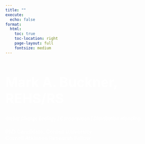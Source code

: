 ```yaml
---
title: ""
execute:
  echo: false
format: 
  html:
    toc: true
    toc-location: right
    page-layout: full
    fontsize: medium
---
```


```{=html}
<style>
  body {
  background-image: url(main_photo_crop.jpg);
  background-size: cover; 
  background-repeat: no-repeat;
}
  
</style>

```

```{=html}
<div class="box1">
<h1 style="font-size: 3em; color: #ffffff;"> Mark A. Buckner, REHS/RS</h1>

<h5 style="font-size: 1em; color: #ffffff;"> <i>Global Change Ecology</i> | <i>Conservation</i> | <i>Distribution Modeling</i> </h5>
<h3 style = "color: #ffffff;"> PhD Candidate, Cornell University <br>
Cornell Atkinson Research Fellow</h3>

<br>
</div>
```

